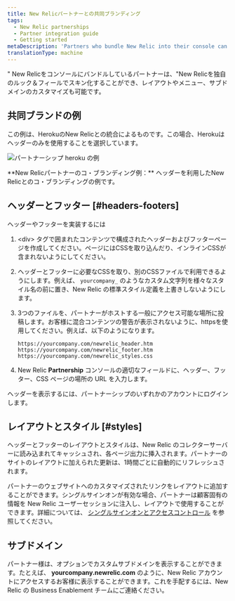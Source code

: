 ```yaml
---
title: New Relicパートナーとの共同ブランディング
tags:
  - New Relic partnerships
  - Partner integration guide
  - Getting started
metaDescription: 'Partners who bundle New Relic into their console can use co-branding, including customized layouts, menus, and sub-domains.'
translationType: machine
---
```



" New Relicをコンソールにバンドルしているパートナーは、"New Relicを独自のルック＆フィールでスキン化することができ、レイアウトやメニュー、サブドメインのカスタマイズも可能です。

## 共同ブランドの例

この例は、HerokuのNew Relicとの統合によるものです。この場合、Herokuはヘッダーのみを使用することを選択しています。

<img
  src={screenCoBrandingHeroku}
  title="パートナーシップ heroku の例"
  alt="パートナーシップ heroku の例"
/>

<figcaption>
  **New Relicパートナーのコ・ブランディング例：** ヘッダーを利用したNew Relicとのコ・ブランディングの例です。
</figcaption>

## ヘッダーとフッター [#headers-footers]

ヘッダーやフッターを実装するには

1. &lt;div> タグで囲まれたコンテンツで構成されたヘッダーおよびフッターページを作成してください。ページにはCSSを取り込んだり、インラインCSSが含まれないようにしてください。

2. ヘッダーとフッターに必要なCSSを取り、別のCSSファイルで利用できるようにします。例えば、 `yourcompany_` のようなカスタム文字列を様々なスタイル名の前に置き、New Relic の標準スタイル定義を上書きしないようにします。

3. 3つのファイルを、パートナーがホストする一般にアクセス可能な場所に投稿します。お客様に混合コンテンツの警告が表示されないように、httpsを使用してください。例えば、以下のようになります。

   ```
   https://yourcompany.com/newrelic_header.htm
   https://yourcompany.com/newrelic_footer.htm
   https://yourcompany.com/newrelic_styles.css
   ```

4. New Relic **Partnership** コンソールの適切なフィールドに、ヘッダー、フッター、CSS ページの場所の URL を入力します。

<Callout variant="tip">
  ヘッダーを表示するには、パートナーシップのいずれかのアカウントにログインします。
</Callout>

## レイアウトとスタイル [#styles]

ヘッダーとフッターのレイアウトとスタイルは、New Relic のコレクターサーバーに読み込まれてキャッシュされ、各ページ出力に挿入されます。パートナーのサイトのレイアウトに加えられた更新は、1時間ごとに自動的にリフレッシュされます。

パートナーのウェブサイトへのカスタマイズされたリンクをレイアウトに追加することができます。シングルサインオンが有効な場合、パートナーは顧客固有の情報を New Relic ユーザーセッションに注入し、レイアウトで使用することができます。詳細については、 [シングルサインオンとアクセスコントロール](/docs/accounts-partnerships/partnerships/partner-integration-guide/single-sign-access-control) を参照してください。

## サブドメイン

パートナー様は、オプションでカスタムサブドメインを表示することができます。たとえば、 **yourcompany.newrelic.com** のように、New Relic アカウントにアクセスするお客様に表示することができます。これを手配するには、New Relic の Business Enablement チームにご連絡ください。
